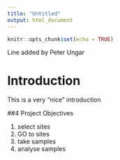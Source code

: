 ```yaml
---
title: "Untitled"
output: html_document
---
```


```r
knitr::opts_chunk$set(echo = TRUE)
```

Line added by Peter Ungar

# Introduction

This is a very "nice" introduction

##4 Project Objectives



1. select sites
2. GO to sites
3. take samples
4. analyse samples

